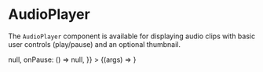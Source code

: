
<Meta title="Sormus/Elements/AudioPlayer" component={AudioPlayer} />

# AudioPlayer

The `AudioPlayer` component is available for displaying audio clips with basic user controls (play/pause) and an optional thumbnail.

<Canvas>
  <Story
    name="AudioPlayer"
    args={{
      label: 'Sleepy sounds',
      thumbnail: 'https://via.placeholder.com/48/222/222',
      src: 'http://www.hochmuth.com/mp3/Tchaikovsky_Nocturne__orch.mp3',
      isPlaying: true,
      onPlay: () => null,
      onPause: () => null,
    }}
  >
    {(args) => <AudioPlayer {...args} />}
  </Story>
</Canvas>

<ArgsTable story="AudioPlayer" />
